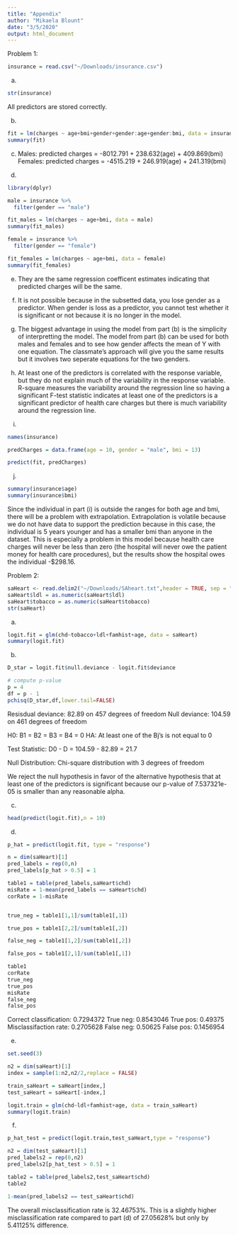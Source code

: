 ```yaml
---
title: "Appendix"
author: "Mikaela Blount"
date: "3/5/2020"
output: html_document
---
```


Problem 1:
```r
insurance = read.csv("~/Downloads/insurance.csv")
```

a)
```r
str(insurance)
```
All predictors are stored correctly.

b)
```r
fit = lm(charges ~ age+bmi+gender+gender:age+gender:bmi, data = insurance)
summary(fit)
```

c)
Males: predicted charges = -8012.791 + 238.632(age) + 409.869(bmi)
Females: predicted charges = -4515.219 + 246.919(age) + 241.319(bmi)

d)
```r
library(dplyr)

male = insurance %>%
  filter(gender == "male")

fit_males = lm(charges ~ age+bmi, data = male)
summary(fit_males)

female = insurance %>%
  filter(gender == "female")

fit_females = lm(charges ~ age+bmi, data = female)
summary(fit_females)

```

e)
They are the same regression coefficent estimates indicating that predicted charges will be the same.

f)
It is not possible because in the subsetted data, you lose gender as a predictor. When gender is loss as a predictor, you cannot test whether it is significant or not because it is no longer in the model.

g)
The biggest advantage in using the model from part (b) is the simplicity of interpretting the model. The model from part (b) can be used for both males and females and to see how gender affects the mean of Y with one equation. The classmate's approach will give you the same results but it involves two seperate equations for the two genders.

h) 
At least one of the predictors is correlated with the response variable, but they do not explain much of the variability in the response variable. R-square measures the variability around the regression line so having a significant F-test statistic indicates at least one of the predictors is a significant predictor of health care charges but there is much variability around the regression line.

i)
```r
names(insurance)

predCharges = data.frame(age = 10, gender = "male", bmi = 13)

predict(fit, predCharges)
```

j)
```r
summary(insurance$age)
summary(insurance$bmi)
```

Since the individual in part (i) is outside the ranges for both age and bmi, there will be a problem with extrapolation. Extrapolation is volatile because we do not have data to support the prediction because in this case, the individual is 5 years younger and has a smaller bmi than anyone in the dataset. This is especially a problem in this model because health care charges will never be less than zero (the hospital will never owe the patient money for health care procedures), but the results show the hospital owes the individual -$298.16.   


Problem 2:
```r
saHeart <- read.delim2("~/Downloads/SAheart.txt",header = TRUE, sep = ",")
saHeart$ldl = as.numeric(saHeart$ldl)
saHeart$tobacco = as.numeric(saHeart$tobacco)
str(saHeart)
```


a)
```r
logit.fit = glm(chd~tobacco+ldl+famhist+age, data = saHeart)
summary(logit.fit)
```

b)
```r
D_star = logit.fit$null.deviance - logit.fit$deviance

# compute p-value
p = 4
df = p - 1
pchisq(D_star,df,lower.tail=FALSE)
```

Resisdual deviance: 82.89  on 457  degrees of freedom
Null deviance: 104.59  on 461  degrees of freedom

H0: B1 = B2 = B3 = B4 = 0
HA: At least one of the Bj's is not equal to 0

Test Statistic: D0 - D = 104.59 - 82.89 = 21.7

Null Distribution: Chi-square distribution with 3 degrees of freedom

We reject the null hypothesis in favor of the alternative hypothesis that at least one of the predictors is significant because our p-value of 7.537321e-05 is smaller than any reasonable alpha.

c)
```r
head(predict(logit.fit),n = 10)
```

d)
```r
p_hat = predict(logit.fit, type = "response")

n = dim(saHeart)[1]
pred_labels = rep(0,n)
pred_labels[p_hat > 0.5] = 1

table1 = table(pred_labels,saHeart$chd) 
misRate = 1-mean(pred_labels == saHeart$chd)
corRate = 1-misRate


true_neg = table1[1,1]/sum(table1[,1])

true_pos = table1[2,2]/sum(table1[,2])

false_neg = table1[1,2]/sum(table1[,2])

false_pos = table1[2,1]/sum(table1[,1])

table1
corRate
true_neg
true_pos
misRate
false_neg
false_pos
```
Correct classification: 0.7294372
True neg: 0.8543046
True pos: 0.49375
Misclassifaction rate: 0.2705628
False neg: 0.50625
False pos: 0.1456954

e)
```r
set.seed(3)

n2 = dim(saHeart)[1]
index = sample(1:n2,n2/2,replace = FALSE)

train_saHeart = saHeart[index,]
test_saHeart = saHeart[-index,]

logit.train = glm(chd~ldl+famhist+age, data = train_saHeart)
summary(logit.train)
```


f)
```r
p_hat_test = predict(logit.train,test_saHeart,type = "response")

n2 = dim(test_saHeart)[1]
pred_labels2 = rep(0,n2)
pred_labels2[p_hat_test > 0.5] = 1

table2 = table(pred_labels2,test_saHeart$chd) 
table2

1-mean(pred_labels2 == test_saHeart$chd)
```

The overall misclassification rate is 32.46753%. This is a slightly higher misclassification rate compared to part (d) of 27.05628% but only by 5.41125% difference.  






















